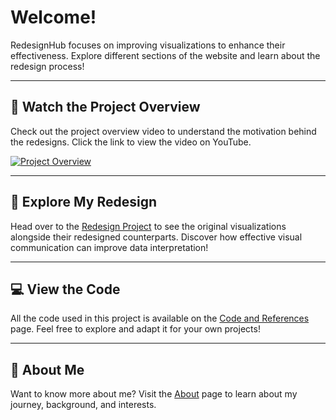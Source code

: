 # Welcome! 

 RedesignHub focuses on improving visualizations to enhance their effectiveness. Explore different sections of the website and learn about the redesign process!

---

## 🎥 Watch the Project Overview

Check out the project overview video to understand the motivation behind the redesigns. Click the link to view the video on YouTube.

[![Project Overview](images/overview_thumbnail.png)](https://www.youtube.com/watch?v=YOUR_VIDEO_ID){target="_blank"}

---

::: card
## 🚀 Explore My Redesign

Head over to the [Redesign Project](redesign.qmd) to see the original visualizations alongside their redesigned counterparts. Discover how effective visual communication can improve data interpretation!
:::

---

::: card
## 💻 View the Code

All the code used in this project is available on the [Code and References](code.qmd) page. Feel free to explore and adapt it for your own projects!
:::

---

::: card
## 👤 About Me

Want to know more about me? Visit the [About](about.qmd) page to learn about my journey, background, and interests.
:::
